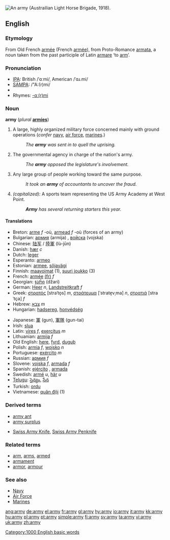 [[Image:AustralianLightHorseBrigade.jpg|thumb|right|An army (Austrailian Light Horse Brigade, 1918).]]
{{wikipedia}}

==English==

{{rank|placed|desire|greater|565|army|horse|send|peace}}

===Etymology===
From Old French [[armée]] (French [[armée]]), from Proto-Romance [[armata]], a noun taken from the past participle of Latin [[armare]] ‘to [[arm]]’.

===Pronunciation===
*[[w:IPA|IPA]]: British /ˈɑːmi/, American /ˈɑɹ.mi/
*[[w:SAMPA|SAMPA]]: /"A:(r)mi/
*{{audio|en-us-army.ogg|Audio (US)}}
*Rhymes: [[Rhymes:English:-ɑː(r)mi|-ɑː(r)mi]]

===Noun===
'''army'''  (''plural'' '''[[armies]]''')
# A large, highly organized military force concerned mainly with ground operations (''confer'' [[navy]], [[air force]], [[marine]]s.)
#: ''The '''army''' was sent in to quell the uprising.''
# The governmental agency in charge of the nation's army.
#: ''The '''army''' opposed the legislature's involvement.''
# Any large group of people working toward the same purpose.
#: ''It took an '''army''' of accountants to uncover the fraud.''
# ''(capitalized):'' A sports team representing the US Army Academy at West Point.
#: '''''Army''' has several returning starters this year.''

====Translations====
{{top}}
*Breton: [[arme]] ''f'' -où, [[armead]] ''f'' -où (forces of an army)
*Bulgarian: [[армия]] (armija) {{f}}, [[войска]] (vojska) {{f}}
*Chinese: [[陆军]] / [[陸軍]] (lù-jūn)
*Danish: [[hær]] ''c''
*Dutch: [[leger]]
*Esperanto: [[armeo]]
*Estonian: [[armee]], [[sõjavägi]]
*Finnish: [[maavoimat]] (1), [[suuri joukko]] (3)
*French: [[armée]] [[:fr:armée|(fr)]] ''f''
*Georgian: [[ჯარი]] (džari)
*German: [[Heer]] ''n'', [[Landstreitkraft]] ''f''
*Greek: [[στρατός]] [straˈto̞s] ''m'', [[στράτευμα]] [ˈstrate̞vˌma] ''n'', [[στρατιά]] [straˈtça] ''f''
*Hebrew: [[צבא]] ''m''
*Hungarian: [[hadsereg]], [[honvédség]]
{{mid}}
*Japanese: [[軍]] (gun), [[軍隊]] (gun-tai)
*Irish: [[slua]]
*Latin: [[vires]] ''f'', [[exercitus]] ''m''
*Lithuanian: [[armija]] ''f''
*Old English: [[here#Old English|here]], [[fyrd]], [[duguþ]]
*Polish: [[armia]] ''f'', [[wojsko]] ''n''
*Portuguese: [[exército]] ''m''
*Russian: [[армия]] ''f''
*Slovene: [[vojska]] ''f'', [[armada]] ''f''
*Spanish: [[ejército]] {{m}}, [[armada]] {{f}}
*Swedish: [[armé]] ''u'', [[här]] ''u''
*[[Telugu]]: [[సైన్యం]], [[సేన]]
*Turkish: [[ordu]]
*Vietnamese: [[quân đội]] (1)
{{bottom}}

===Derived terms===
{{top}}
*[[army ant]]
*[[army surplus]]
{{mid}}
*[[Swiss Army Knife]], [[Swiss Army Penknife]]
{{bottom}}

===Related terms===
*[[arm]], [[arms]], [[armed]]
*[[armament]]
*[[armor]], [[armour]]

===See also===
*[[Navy]]
*[[Air Force]]
*[[Marines]]

[[Category:1000 English basic words]]

[[ang:army]]
[[de:army]]
[[el:army]]
[[fr:army]]
[[gl:army]]
[[hy:army]]
[[io:army]]
[[it:army]]
[[kk:army]]
[[hu:army]]
[[pl:army]]
[[pt:army]]
[[simple:army]]
[[fi:army]]
[[sv:army]]
[[ta:army]]
[[vi:army]]
[[uk:army]]
[[zh:army]]